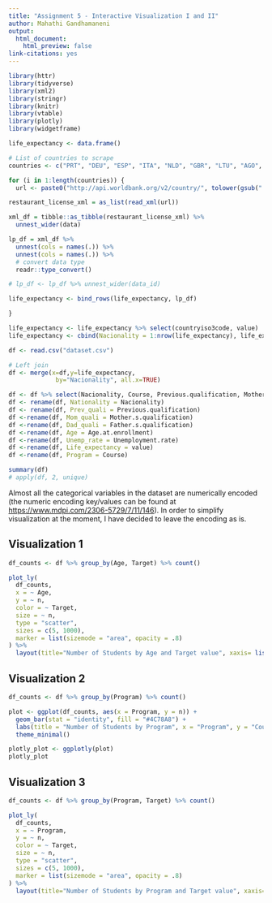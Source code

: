 ```yaml
---
title: "Assignment 5 - Interactive Visualization I and II"
author: Mahathi Gandhamaneni
output: 
  html_document:
    html_preview: false
link-citations: yes
---
```


```r
library(httr)
library(tidyverse)
library(xml2)
library(stringr)
library(knitr)
library(vtable)
library(plotly)
library(widgetframe)
```

```r

life_expectancy <- data.frame()

# List of countries to scrape
countries <- c("PRT", "DEU", "ESP", "ITA", "NLD", "GBR", "LTU", "AGO", "CPV", "GIN", "MOZ", "STP", "TUR", "BRA", "ROU", "MDA", "MEX", "UKR", "RUS", "CUB", "COL")

for (i in 1:length(countries)) {
  url <- paste0("http://api.worldbank.org/v2/country/", tolower(gsub(" ", "%20", countries[i])), "/indicator/SP.DYN.LE00.IN?date=2019")

restaurant_license_xml = as_list(read_xml(url))

xml_df = tibble::as_tibble(restaurant_license_xml) %>%
  unnest_wider(data)

lp_df = xml_df %>%
  unnest(cols = names(.)) %>%
  unnest(cols = names(.)) %>%
  # convert data type
  readr::type_convert()

# lp_df <- lp_df %>% unnest_wider(data_id)

life_expectancy <- bind_rows(life_expectancy, lp_df)

}

life_expectancy <- life_expectancy %>% select(countryiso3code, value)
life_expectancy <- cbind(Nacionality = 1:nrow(life_expectancy), life_expectancy)

df <- read.csv("dataset.csv")

# Left join
df <- merge(x=df,y=life_expectancy, 
             by="Nacionality", all.x=TRUE)
```

```r
df <- df %>% select(Nacionality, Course, Previous.qualification, Mother.s.qualification, Father.s.qualification, Gender, Age.at.enrollment, Unemployment.rate, Target, value)
df <- rename(df, Nationality = Nacionality)
df <- rename(df, Prev_quali = Previous.qualification)
df <-rename(df, Mom_quali = Mother.s.qualification)
df <-rename(df, Dad_quali = Father.s.qualification)
df <-rename(df, Age = Age.at.enrollment)
df <-rename(df, Unemp_rate = Unemployment.rate)
df <-rename(df, Life_expectancy = value)
df <-rename(df, Program = Course)

summary(df)
# apply(df, 2, unique)
```

Almost all the categorical variables in the dataset are numerically encoded (the numeric encoding key/values can be found at <https://www.mdpi.com/2306-5729/7/11/146>). In order to simplify visualization at the moment, I have decided to leave the encoding as is.

## Visualization 1

```r
df_counts <- df %>% group_by(Age, Target) %>% count()

plot_ly(
  df_counts,
  x = ~ Age,
  y = ~ n,
  color = ~ Target,
  size = ~ n,
  type = "scatter",
  sizes = c(5, 1000),
  marker = list(sizemode = "area", opacity = .8)
) %>% 
  layout(title="Number of Students by Age and Target value", xaxis= list(title="Age"), yaxis=list(title="Count"))
```

## Visualization 2

```r
df_counts <- df %>% group_by(Program) %>% count()

plot <- ggplot(df_counts, aes(x = Program, y = n)) +
  geom_bar(stat = "identity", fill = "#4C78A8") +
  labs(title = "Number of Students by Program", x = "Program", y = "Count") +
  theme_minimal()

plotly_plot <- ggplotly(plot)
plotly_plot 
```

## Visualization 3

```r
df_counts <- df %>% group_by(Program, Target) %>% count()

plot_ly(
  df_counts,
  x = ~ Program,
  y = ~ n,
  color = ~ Target,
  size = ~ n,
  type = "scatter",
  sizes = c(5, 1000),
  marker = list(sizemode = "area", opacity = .8)
) %>% 
  layout(title="Number of Students by Program and Target value", xaxis= list(title="Program"), yaxis=list(title="Count"))
```

